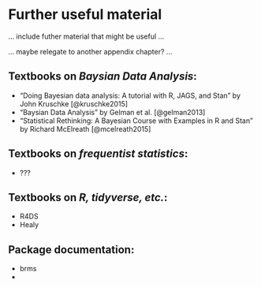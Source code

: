 
# Further useful material

... include futher material that might be useful ...

... maybe relegate to another appendix chapter? ...

## Textbooks on *Baysian Data Analysis*:

- "Doing Bayesian data analysis: A tutorial with R, JAGS, and Stan" by John Kruschke [@kruschke2015] 
- "Baysian Data Analysis" by Gelman et al. [@gelman2013]
- "Statistical Rethinking: A Bayesian Course with Examples in R and Stan" by Richard McElreath [@mcelreath2015]

## Textbooks on *frequentist statistics*:

- ???

## Textbooks on *R, tidyverse, etc.*:
  
- R4DS
- Healy

## Package documentation:

- brms
- 